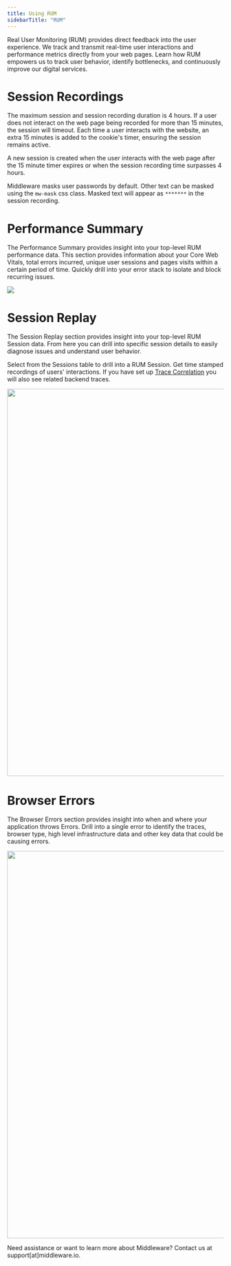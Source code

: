 ```yaml
---
title: Using RUM
sidebarTitle: "RUM"
---
```


Real User Monitoring (RUM) provides direct feedback into the user experience. We track and transmit real-time user interactions and performance metrics directly from your web pages. Learn how RUM empowers us to track user behavior, identify bottlenecks, and continuously improve our digital services.

# Session Recordings

The maximum session and session recording duration is 4 hours. If a user does not interact on the web page being recorded for more than 15 minutes, the session will timeout. Each time a user interacts with the website, an extra 15 minutes is added to the cookie's timer, ensuring the session remains active. 

A new session is created when the user interacts with the web page after the 15 minute timer expires or when the session recording time surpasses 4 hours.

Middleware masks user passwords by default. Other text can be masked using the `mw-mask` css class. Masked text will appear as `*******` in the session recording.

# Performance Summary

The Performance Summary provides insight into your top-level RUM performance data. This section provides information about your Core Web Vitals, total errors incurred, unique user sessions and pages visits within a certain period of time. Quickly drill into your error stack to isolate and block recurring issues.

![](https://lh7-us.googleusercontent.com/3rCLzylMXJmvOzRn4t2xPTDgb80Bcq0uIqHChn03Jaa305hf_38LVBXVakiGjlIXSTX8p5t7PLDbeDu2wcENUxJ0GQUoHEW5v_nVmjiHqC_CEtoXzOnuV-bZAw-7GnVpKAinwKVOA0-D4hlUC_rZgsY)

# Session Replay

The Session Replay section provides insight into your top-level RUM Session data. From here you can drill into specific session details to easily diagnose issues and understand user behavior.

Select from the Sessions table to drill into a RUM Session. Get time stamped recordings of users' interactions. If you have set up [Trace Correlation](/rum/getting-started#connect-rum-to-tracing) you will also see related backend traces.

<img src="https://media.giphy.com/media/v1.Y2lkPTc5MGI3NjExdzJkaXR2cWI2Y2J1czJ5bjZ6MzI2cDgzNGo3MXl3dnhwdTl6aGlrbyZlcD12MV9pbnRlcm5hbF9naWZfYnlfaWQmY3Q9Zw/9Sr3zTyxN1mIeiduXA/giphy.gif" width="900" height="900" />

# Browser Errors

The Browser Errors section provides insight into when and where your application throws Errors. Drill into a single error to identify the traces, browser type, high level infrastructure data and other key data that could be causing errors.

<img src="https://media.giphy.com/media/v1.Y2lkPTc5MGI3NjExMzhyNXF0enNqd2Q4dHg2MTd3bDVpdzUxMHI3MDJwMWoyaHFnZnFjcCZlcD12MV9pbnRlcm5hbF9naWZfYnlfaWQmY3Q9Zw/172Znl2BWU9nfymOto/giphy.gif" width="900" height="900" />

<Note> Need assistance or want to learn more about Middleware? Contact us at support[at]middleware.io. </Note>